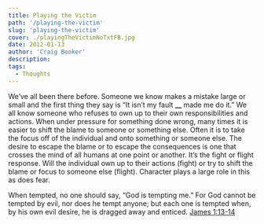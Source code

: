 ```yaml
---
title: Playing the Victim
path: '/playing-the-victim'
slug: 'playing-the-victim'
cover: ./playingTheVictimNoTxtFB.jpg
date: 2012-01-13
author: 'Craig Booker'
description:
tags:
  - Thoughts
---
```


We’ve all been there before. Someone we know makes a mistake large or small and the first thing they say is “It isn’t my fault **\_\_** made me do it.” We all know someone who refuses to own up to their own responsibilities and actions. When under pressure for something done wrong, many times it is easier to shift the blame to someone or something else. Often it is to take the focus off of the individual and onto something or someone else. The desire to escape the blame or to escape the consequences is one that crosses the mind of all humans at one point or another. It’s the fight or flight response. Will the individual own up to their actions (fight) or try to shift the blame or focus to someone else (flight). Character plays a large role in this as does fear.

When tempted, no one should say, “God is tempting me.” For God cannot be tempted by evil, nor does he tempt anyone; but each one is tempted when, by his own evil desire, he is dragged away and enticed.
[James 1:13-14](http://bible.us/Jas1.13.NIV84)
